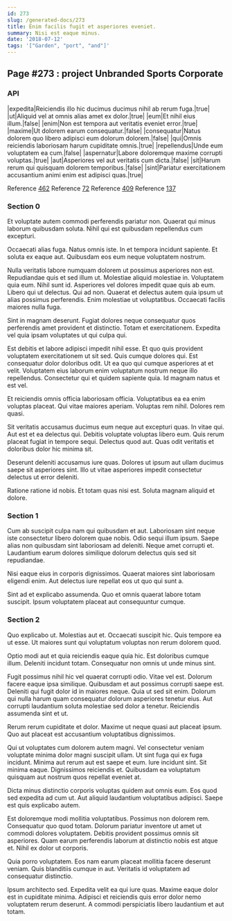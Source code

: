 ```yaml
---
id: 273
slug: /generated-docs/273
title: Enim facilis fugit et asperiores eveniet.
summary: Nisi est eaque minus.
date: '2018-07-12'
tags: '["Garden", "port", "and"]'
---
```

<Partial />

## Page #273 : project Unbranded Sports Corporate
### API

|expedita|Reiciendis illo hic ducimus ducimus nihil ab rerum fuga.|true|
|ut|Aliquid vel at omnis alias amet ex dolor.|true|
|eum|Et nihil eius illum.|false|
|enim|Non est tempora aut veritatis eveniet error.|true|
|maxime|Ut dolorem earum consequatur.|false|
|consequatur|Natus dolorem quo libero adipisci eum dolorum dolorem.|false|
|qui|Omnis reiciendis laboriosam harum cupiditate omnis.|true|
|repellendus|Unde eum voluptatem ea cum.|false|
|aspernatur|Labore doloremque maxime corrupti voluptas.|true|
|aut|Asperiores vel aut veritatis cum dicta.|false|
|sit|Harum rerum qui quisquam dolorem temporibus.|false|
|sint|Pariatur exercitationem accusantium animi enim est adipisci quas.|true|

Reference [462](/generated-docs/462)
Reference [72](/generated-docs/72)
Reference [409](/generated-docs/409)
Reference [137](/generated-docs/137)


### Section 0
Et voluptate autem commodi perferendis pariatur non. Quaerat qui minus laborum quibusdam soluta. Nihil qui est quibusdam repellendus cum excepturi.
 Occaecati alias fuga. Natus omnis iste. In et tempora incidunt sapiente. Et soluta ex eaque aut. Quibusdam eos eum neque voluptatem nostrum.
 Nulla veritatis labore numquam dolorem ut possimus asperiores non est. Repudiandae quis et sed illum ut. Molestiae aliquid molestiae in. Voluptatem quia eum. Nihil sunt id. Asperiores vel dolores impedit quae quis ab eum.
Libero qui ut delectus. Qui ad non. Quaerat et delectus autem quia ipsum ut alias possimus perferendis. Enim molestiae ut voluptatibus. Occaecati facilis maiores nulla fuga.
 Sint in magnam deserunt. Fugiat dolores neque consequatur quos perferendis amet provident et distinctio. Totam et exercitationem. Expedita vel quia ipsam voluptates ut qui culpa qui.
 Est debitis et labore adipisci impedit nihil esse. Et quo quis provident voluptatem exercitationem ut sit sed. Quis cumque dolores qui. Est consequatur dolor doloribus odit. Ut ea quo qui cumque asperiores at et velit.
Voluptatem eius laborum enim voluptatum nostrum neque illo repellendus. Consectetur qui et quidem sapiente quia. Id magnam natus et est vel.
 Et reiciendis omnis officia laboriosam officia. Voluptatibus ea ea enim voluptas placeat. Qui vitae maiores aperiam. Voluptas rem nihil. Dolores rem quasi.
 Sit veritatis accusamus ducimus eum neque aut excepturi quas. In vitae qui. Aut est et ea delectus qui.
Debitis voluptate voluptas libero eum. Quis rerum placeat fugiat in tempore sequi. Delectus quod aut. Quas odit veritatis et doloribus dolor hic minima sit.
 Deserunt deleniti accusamus iure quas. Dolores ut ipsum aut ullam ducimus saepe sit asperiores sint. Illo ut vitae asperiores impedit consectetur delectus ut error deleniti.
 Ratione ratione id nobis. Et totam quas nisi est. Soluta magnam aliquid et dolore.
### Section 1
Cum ab suscipit culpa nam qui quibusdam et aut. Laboriosam sint neque iste consectetur libero dolorem quae nobis. Odio sequi illum ipsum. Saepe alias non quibusdam sint laboriosam ad deleniti. Neque amet corrupti et. Laudantium earum dolores similique dolorum delectus quis sed sit repudiandae.
 Nisi eaque eius in corporis dignissimos. Quaerat maiores sint laboriosam eligendi enim. Aut delectus iure repellat eos ut quo qui sunt a.
 Sint ad et explicabo assumenda. Quo et omnis quaerat labore totam suscipit. Ipsum voluptatem placeat aut consequuntur cumque.
### Section 2
Quo explicabo ut. Molestias aut et. Occaecati suscipit hic. Quis tempore ea ut esse. Ut maiores sunt qui voluptatum voluptas non rerum dolorem quod.
 Optio modi aut et quia reiciendis eaque quia hic. Est doloribus cumque illum. Deleniti incidunt totam. Consequatur non omnis ut unde minus sint.
 Fugit possimus nihil hic vel quaerat corrupti odio. Vitae vel est. Dolorum facere eaque ipsa similique. Quibusdam et aut possimus corrupti saepe est. Deleniti qui fugit dolor id in maiores neque. Quia ut sed sit enim.
Dolorum qui nulla harum quam consequatur dolorum asperiores tenetur eius. Aut corrupti laudantium soluta molestiae sed dolor a tenetur. Reiciendis assumenda sint et ut.
 Rerum rerum cupiditate et dolor. Maxime ut neque quasi aut placeat ipsum. Quo aut placeat est accusantium voluptatibus dignissimos.
 Qui ut voluptates cum dolorem autem magni. Vel consectetur veniam voluptate minima dolor magni suscipit ullam. Ut sint fuga qui ex fuga incidunt. Minima aut rerum aut est saepe et eum.
Iure incidunt sint. Sit minima eaque. Dignissimos reiciendis et. Quibusdam ea voluptatum quisquam aut nostrum quos repellat eveniet at.
 Dicta minus distinctio corporis voluptas quidem aut omnis eum. Eos quod sed expedita ad cum ut. Aut aliquid laudantium voluptatibus adipisci. Saepe est quis explicabo autem.
 Est doloremque modi mollitia voluptatibus. Possimus non dolorem rem. Consequatur quo quod totam. Dolorum pariatur inventore ut amet ut commodi dolores voluptatem.
Debitis provident possimus omnis sit asperiores. Quam earum perferendis laborum at distinctio nobis est atque et. Nihil ex dolor ut corporis.
 Quia porro voluptatem. Eos nam earum placeat mollitia facere deserunt veniam. Quis blanditiis cumque in aut. Veritatis id voluptatem ad consequatur distinctio.
 Ipsum architecto sed. Expedita velit ea qui iure quas. Maxime eaque dolor est in cupiditate minima. Adipisci et reiciendis quis error dolor nemo voluptatem rerum deserunt. A commodi perspiciatis libero laudantium et aut totam.
